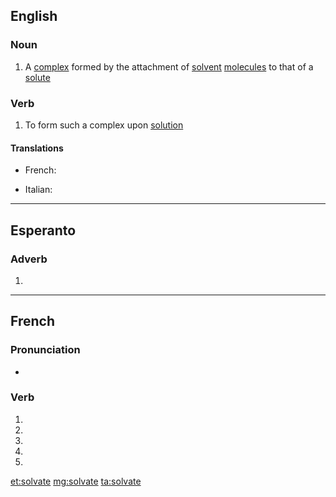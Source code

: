 {{also|solvaté}}
==English==

===Noun===
{{en-noun}}

# {{context|chemistry|lang=en}} A [[complex]] formed by the attachment of [[solvent]] [[molecule]]s to that of a [[solute]]

===Verb===
{{en-verb|solvat}}

# {{context|chemistry|lang=en}} To form such a complex upon [[solution]]

====Translations====
{{trans-top|chemistry: to form a solvate}}
* French: {{t|fr|solvater}}
{{trans-mid}}
* Italian: {{t|it|solvatare}}
{{trans-bottom}}

----

==Esperanto==

===Adverb===
{{eo-part|solv|ate}}

# {{eo-form of|solv|ate}}

----

==French==

===Pronunciation===
* {{homophones|lang=fr|solvatent|solvates}}

===Verb===
{{fr-verb-form}}

# {{inflection of|solvater||1|s|pres|indc|lang=fr}}
# {{inflection of|solvater||3|s|pres|indc|lang=fr}}
# {{inflection of|solvater||1|s|pres|subj|lang=fr}}
# {{inflection of|solvater||3|s|pres|subj|lang=fr}}
# {{inflection of|solvater||2|s|impr|lang=fr}}

[[et:solvate]]
[[mg:solvate]]
[[ta:solvate]]